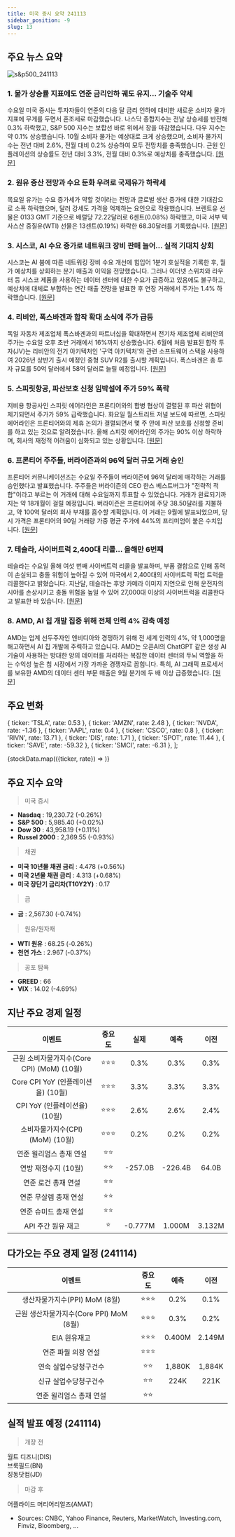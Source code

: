 ```yaml
---
title: 미국 증시 요약 241113
sidebar_position: -9
slug: 13
---
```


## 주요 뉴스 요약

![s&p500_241113](/map/241113.png)

### 1. **물가 상승률 지표에도 연준 금리인하 궤도 유지... 기술주 약세**

수요일 미국 증시는 투자자들이 연준의 다음 달 금리 인하에 대비한 새로운 소비자 물가 지표에 무게를 두면서 혼조세로 마감했습니다. 나스닥 종합지수는 전날 상승세를 반전해 0.3% 하락했고, S&P 500 지수는 보합선 바로 위에서 장을 마감했습니다. 다우 지수는 약 0.1% 상승했습니다. 10월 소비자 물가는 예상대로 크게 상승했으며, 소비자 물가지수는 전년 대비 2.6%, 전월 대비 0.2% 상승하여 모두 전망치를 충족했습니다. 근원 인플레이션의 상승률도 전년 대비 3.3%, 전월 대비 0.3%로 예상치를 충족했습니다. [[원문]](https://finance.yahoo.com/news/live/stock-market-today-tech-lags-as-inflation-print-keeps-fed-rate-cut-on-track-210122304.html)

### 2. **원유 증산 전망과 수요 둔화 우려로 국제유가 하락세**

목요일 유가는 수요 증가세가 약할 것이라는 전망과 글로벌 생산 증가에 대한 기대감으로 소폭 하락했으며, 달러 강세도 가격을 억제하는 요인으로 작용했습니다. 브렌트유 선물은 0133 GMT 기준으로 배럴당 72.22달러로 6센트(0.08%) 하락했고, 미국 서부 텍사스산 중질유(WTI) 선물은 13센트(0.19%) 하락한 68.30달러를 기록했습니다. [[원문]](https://www.reuters.com/business/energy/oil-prices-edge-down-forecasts-higher-oil-output-weak-demand-growth-weigh-2024-11-14/)

### 3. **시스코, AI 수요 증가로 네트워크 장비 판매 늘어... 실적 기대치 상회**

시스코는 AI 붐에 따른 네트워킹 장비 수요 개선에 힘입어 1분기 호실적을 기록한 후, 월가 예상치를 상회하는 분기 매출과 이익을 전망했습니다. 그러나 이더넷 스위치와 라우터 등 시스코 제품을 사용하는 데이터 센터에 대한 수요가 급증하고 있음에도 불구하고, 예상치에 대체로 부합하는 연간 매출 전망을 발표한 후 연장 거래에서 주가는 1.4% 하락했습니다. [[원문]](https://www.reuters.com/technology/cisco-raises-annual-revenue-forecast-2024-11-13/)

### 4. **리비안, 폭스바겐과 합작 확대 소식에 주가 급등**

독일 자동차 제조업체 폭스바겐과의 파트너십을 확대하면서 전기차 제조업체 리비안의 주가는 수요일 오후 초반 거래에서 16%까지 상승했습니다. 6월에 처음 발표된 합작 투자(JV)는 리비안의 전기 아키텍처인 '구역 아키텍처'와 관련 소프트웨어 스택을 사용하여 2026년 상반기 출시 예정인 중형 SUV R2를 출시할 계획입니다. 폭스바겐은 총 투자 규모를 50억 달러에서 58억 달러로 늘릴 예정입니다. [[원문]](https://finance.yahoo.com/news/rivian-stock-surges-as-company-expands-joint-venture-with-volkswagen-171337161.html)

### 5. **스피릿항공, 파산보호 신청 임박설에 주가 59% 폭락**

저비용 항공사인 스피릿 에어라인은 프론티어와의 합병 협상이 결렬된 후 파산 위협이 제기되면서 주가가 59% 급락했습니다. 화요일 월스트리트 저널 보도에 따르면, 스피릿 에어라인은 프론티어와의 제휴 논의가 결렬되면서 몇 주 안에 파산 보호를 신청할 준비를 하고 있는 것으로 알려졌습니다. 올해 스피릿 에어라인의 주가는 90% 이상 하락하며, 회사의 재정적 어려움이 심화되고 있는 상황입니다. [[원문]](https://finance.yahoo.com/news/spirit-airlines-stock-plunges-59-as-company-reportedly-preps-bankruptcy-filing-210338407.html)

### 6. **프론티어 주주들, 버라이즌과의 96억 달러 규모 거래 승인**

프론티어 커뮤니케이션즈는 수요일 주주들이 버라이즌에 96억 달러에 매각하는 거래를 승인했다고 발표했습니다. 주주들은 버라이즌의 CEO 한스 베스트버그가 "전략적 적합"이라고 부르는 이 거래에 대해 수요일까지 투표할 수 있었습니다. 거래가 완료되기까지는 약 18개월이 걸릴 예정입니다. 버라이즌은 프론티어에 주당 38.50달러를 지불하고, 약 100억 달러의 회사 부채를 흡수할 계획입니다. 이 거래는 9월에 발표되었으며, 당시 가격은 프론티어의 90일 거래량 가중 평균 주가에 44%의 프리미엄이 붙은 수치입니다. [[원문]](https://www.reuters.com/markets/deals/frontier-shareholders-approve-96-billion-deal-with-verizon-2024-11-13/)

### 7. **테슬라, 사이버트럭 2,400대 리콜... 올해만 6번째**

테슬라는 수요일 올해 여섯 번째 사이버트럭 리콜을 발표하며, 부품 결함으로 인해 동력이 손실되고 충돌 위험이 높아질 수 있어 미국에서 2,400대의 사이버트럭 픽업 트럭을 리콜한다고 밝혔습니다. 지난달, 테슬라는 후방 카메라 이미지 지연으로 인해 운전자의 시야를 손상시키고 충돌 위험을 높일 수 있어 27,000대 이상의 사이버트럭을 리콜한다고 발표한 바 있습니다. [[원문]](https://www.reuters.com/business/autos-transportation/tesla-is-recalling-over-2400-vehicles-us-nhtsa-says-2024-11-13/)

### 8. **AMD, AI 칩 개발 집중 위해 전체 인력 4% 감축 예정**

AMD는 업계 선두주자인 엔비디아와 경쟁하기 위해 전 세계 인력의 4%, 약 1,000명을 해고하면서 AI 칩 개발에 주력하고 있습니다. AMD는 오픈AI의 ChatGPT 같은 생성 AI 기술이 사용하는 방대한 양의 데이터를 처리하는 복잡한 데이터 센터의 두뇌 역할을 하는 수익성 높은 칩 시장에서 가장 가까운 경쟁자로 꼽힙니다. 특히, AI 그래픽 프로세서를 보유한 AMD의 데이터 센터 부문 매출은 9월 분기에 두 배 이상 급증했습니다. [[원문]](https://www.reuters.com/technology/amd-cut-4-global-workforce-it-focuses-ai-chip-development-2024-11-13/)

## 주요 변화

  { ticker: 'TSLA', rate: 0.53 },
  { ticker: 'AMZN', rate: 2.48 },
  { ticker: 'NVDA', rate: -1.36 },
  { ticker: 'AAPL', rate: 0.4 },
  { ticker: 'CSCO', rate: 0.8 },
  { ticker: 'RIVN', rate: 13.71 },
  { ticker: 'DIS', rate: 1.71 },
  { ticker: 'SPOT', rate: 11.44 },
  { ticker: 'SAVE', rate: -59.32 },
  { ticker: 'SMCI', rate: -6.31 },
];

{stockData.map(({ticker, rate}) => <StockCardMini key={ticker} ticker={ticker} rate={rate}></StockCardMini>)}

## 주요 지수 요약

> 미국 증시

- **Nasdaq** : 19,230.72 (-0.26%)
- **S&P 500** : 5,985.40 (+0.02%)
- **Dow 30** : 43,958.19 (+0.11%)
- **Russel 2000** : 2,369.55 (-0.93%)

> 채권

- **미국 10년물 채권 금리** : 4.478 (+0.56%)
- **미국 2년물 채권 금리** : 4.313 (+0.68%)
- **미국 장단기 금리차(T10Y2Y)** : 0.17

> 금

- **금** : 2,567.30 (-0.74%)

> 원유/원자재

- **WTI 원유** : 68.25 (-0.26%)
- **천연 가스** : 2.967 (-0.37%)

> 공포 탐욕

- **GREED** : 66
- **VIX** : 14.02 (-4.69%)

## 지난 주요 경제 일정

|                   이벤트                   | 중요도 |  실제   |  예측   |  이전  |
| :----------------------------------------: | :----: | :-----: | :-----: | :----: |
| 근원 소비자물가지수(Core CPI) (MoM) (10월) | ⭐⭐⭐ |  0.3%   |  0.3%   |  0.3%  |
|     Core CPI YoY (인플레이션율) (10월)     | ⭐⭐⭐ |  3.3%   |  3.3%   |  3.3%  |
|        CPI YoY (인플레이션율)(10월)        | ⭐⭐⭐ |  2.6%   |  2.6%   |  2.4%  |
|      소비자물가지수(CPI) (MoM) (10월)      | ⭐⭐⭐ |  0.2%   |  0.2%   |  0.2%  |
|          연준 윌리엄스 총재 연설           |  ⭐⭐  |         |         |        |
|            연방 재정수지 (10월)            |  ⭐⭐  | -257.0B | -226.4B | 64.0B  |
|            연준 로건 총재 연설             |  ⭐⭐  |         |         |        |
|           연준 무살렘 총재 연설            |  ⭐⭐  |         |         |        |
|           연준 슈미드 총재 연설            |  ⭐⭐  |         |         |        |
|             API 주간 원유 재고             |   ⭐   | -0.777M | 1.000M  | 3.132M |

## 다가오는 주요 경제 일정 (241114)

|                 이벤트                  | 중요도 |  예측  |  이전  |
| :-------------------------------------: | :----: | :----: | :----: |
|      생산자물가지수(PPI) MoM (8월)      | ⭐⭐⭐ |  0.2%  |  0.1%  |
| 근원 생산자물가지수(Core PPI) MoM (8월) | ⭐⭐⭐ |  0.3%  |  0.2%  |
|              EIA 원유재고               | ⭐⭐⭐ | 0.400M | 2.149M |
|           연준 파월 의장 연설           | ⭐⭐⭐ |        |        |
|          연속 실업수당청구건수          |  ⭐⭐  | 1,880K | 1,884K |
|          신규 실업수당청구건수          |  ⭐⭐  |  224K  |  221K  |
|         연준 윌리엄스 총재 연설         |  ⭐⭐  |        |        |

## 실적 발표 예정 (241114)

> 개장 전

월트 디즈니(DIS)  
브룩필드(BN)  
징동닷컴(JD)

> 마감 후

어플라이드 머티어리얼즈(AMAT)

- Sources: CNBC, Yahoo Finance, Reuters, MarketWatch, Investing.com, Finviz, Bloomberg, ...
